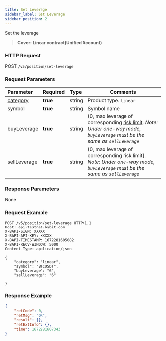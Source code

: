 ```yaml
---
title: Set Leverage
sidebar_label: Set Leverage
sidebar_position: 2
---
```


Set the leverage
> **Cover: Linear contract(Unified Account)**

### HTTP Request
POST `/v5/position/set-leverage`

### Request Parameters
| Parameter | Required | Type | Comments|
|:----- |:-------|:-----|------ |
|[category](../enum#category) |**true** |string |Product type. `linear`|
|symbol |**true** |string |Symbol name|
|buyLeverage |**true** |string |(0, max leverage of corresponding [risk limit](../market/risk-limit#). _Note: Under one-way mode, `buyLeverage` must be the same as `sellLeverage`_ |
|sellLeverage |**true** |string |(0, max leverage of corresponding risk limit]. _Note: Under one-way mode, `buyLeverage` must be the same as `sellLeverage`_|

### Response Parameters
None

### Request Example

```http
POST /v5/position/set-leverage HTTP/1.1
Host: api-testnet.bybit.com
X-BAPI-SIGN: XXXXX
X-BAPI-API-KEY: XXXXX
X-BAPI-TIMESTAMP: 1672281605082
X-BAPI-RECV-WINDOW: 5000
Content-Type: application/json

{
    "category": "linear",
    "symbol": "BTCUSDT",
    "buyLeverage": "6",
    "sellLeverage": "6"

}
```

### Response Example

```json
{
    "retCode": 0,
    "retMsg": "OK",
    "result": {},
    "retExtInfo": {},
    "time": 1672281607343
}
```
